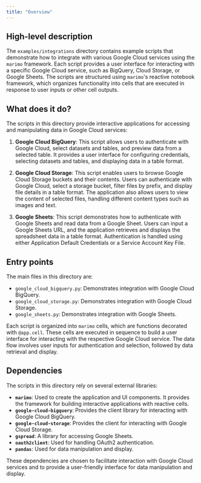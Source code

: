 ```yaml
---
title: "Overview"
---
```


## High-level description

The `examples/integrations` directory contains example scripts that demonstrate how to integrate with various Google Cloud services using the `marimo` framework. Each script provides a user interface for interacting with a specific Google Cloud service, such as BigQuery, Cloud Storage, or Google Sheets. The scripts are structured using `marimo`'s reactive notebook framework, which organizes functionality into cells that are executed in response to user inputs or other cell outputs.

## What does it do?

The scripts in this directory provide interactive applications for accessing and manipulating data in Google Cloud services:

1. **Google Cloud BigQuery**: This script allows users to authenticate with Google Cloud, select datasets and tables, and preview data from a selected table. It provides a user interface for configuring credentials, selecting datasets and tables, and displaying data in a table format.

2. **Google Cloud Storage**: This script enables users to browse Google Cloud Storage buckets and their contents. Users can authenticate with Google Cloud, select a storage bucket, filter files by prefix, and display file details in a table format. The application also allows users to view the content of selected files, handling different content types such as images and text.

3. **Google Sheets**: This script demonstrates how to authenticate with Google Sheets and read data from a Google Sheet. Users can input a Google Sheets URL, and the application retrieves and displays the spreadsheet data in a table format. Authentication is handled using either Application Default Credentials or a Service Account Key File.

## Entry points

The main files in this directory are:

- `google_cloud_bigquery.py`: Demonstrates integration with Google Cloud BigQuery.
- `google_cloud_storage.py`: Demonstrates integration with Google Cloud Storage.
- `google_sheets.py`: Demonstrates integration with Google Sheets.

Each script is organized into `marimo` cells, which are functions decorated with `@app.cell`. These cells are executed in sequence to build a user interface for interacting with the respective Google Cloud service. The data flow involves user inputs for authentication and selection, followed by data retrieval and display.

## Dependencies

The scripts in this directory rely on several external libraries:

- **`marimo`**: Used to create the application and UI components. It provides the framework for building interactive applications with reactive cells.
- **`google-cloud-bigquery`**: Provides the client library for interacting with Google Cloud BigQuery.
- **`google-cloud-storage`**: Provides the client for interacting with Google Cloud Storage.
- **`gspread`**: A library for accessing Google Sheets.
- **`oauth2client`**: Used for handling OAuth2 authentication.
- **`pandas`**: Used for data manipulation and display.

These dependencies are chosen to facilitate interaction with Google Cloud services and to provide a user-friendly interface for data manipulation and display.